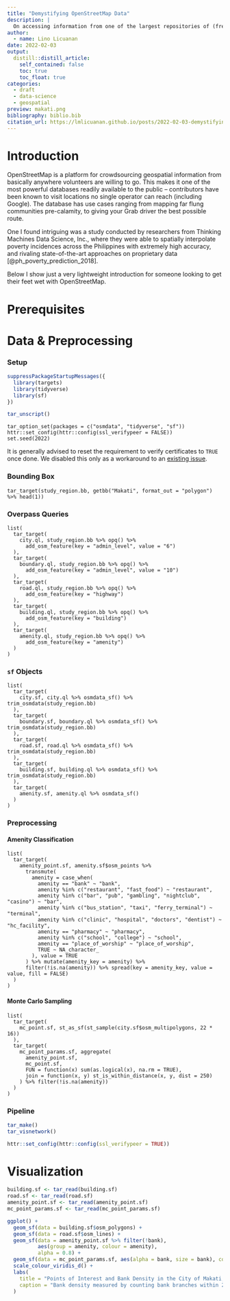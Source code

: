 ```yaml
---
title: "Demystifying OpenStreetMap Data"
description: |
  On accessing information from one of the largest repositories of (free) geospatial data.
author:
  - name: Lino Licuanan
date: 2022-02-03
output:
  distill::distill_article:
    self_contained: false
    toc: true
    toc_float: true
categories:
  - draft
  - data-science
  - geospatial
preview: makati.png
bibliography: biblio.bib
citation_url: https://lmlicuanan.github.io/posts/2022-02-03-demystifying-openstreetmap-data/
---
```


<head>
<!-- Global site tag (gtag.js) - Google Analytics -->
<script async src="https://www.googletagmanager.com/gtag/js?id=G-9MHZYW9421"></script>
<script>
  window.dataLayer = window.dataLayer || [];
  function gtag(){dataLayer.push(arguments);}
  gtag('js', new Date());

  gtag('config', 'G-9MHZYW9421');
</script>
</head>

# Introduction

OpenStreetMap is a platform for crowdsourcing geospatial information from basically anywhere volunteers are willing to go. This makes it one of the most powerful databases readily available to the public -- contributors have been known to visit locations no single operator can reach (including Google). The database has use cases ranging from mapping far flung communities pre-calamity, to giving your Grab driver the best possible route.

One I found intriguing was a study conducted by researchers from Thinking Machines Data Science, Inc., where they were able to spatially interpolate poverty incidences across the Philippines with extremely high accuracy, and rivaling state-of-the-art approaches on proprietary data [@ph_poverty_prediction_2018].

Below I show just a very lightweight introduction for someone looking to get their feet wet with OpenStreetMap.

# Prerequisites

# Data & Preprocessing

### Setup

```r
suppressPackageStartupMessages({
  library(targets)
  library(tidyverse)
  library(sf)  
})

tar_unscript()
```

```targets
tar_option_set(packages = c("osmdata", "tidyverse", "sf"))
httr::set_config(httr::config(ssl_verifypeer = FALSE))
set.seed(2022)
```

<aside>

It is generally advised to reset the requirement to verify certificates to `TRUE` once done. We disabled this only as a workaround to an [existing issue](https://github.com/jeroen/curl/issues/122).

</aside>

### Bounding Box

```targets
tar_target(study_region.bb, getbb("Makati", format_out = "polygon") %>% head(1))
```

### Overpass Queries

```targets
list(
  tar_target(
    city.ql, study_region.bb %>% opq() %>% 
      add_osm_feature(key = "admin_level", value = "6")
  ),
  tar_target(
    boundary.ql, study_region.bb %>% opq() %>% 
      add_osm_feature(key = "admin_level", value = "10")
  ),
  tar_target(
    road.ql, study_region.bb %>% opq() %>%
      add_osm_feature(key = "highway")
  ),
  tar_target(
    building.ql, study_region.bb %>% opq() %>%
      add_osm_feature(key = "building")
  ),
  tar_target(
    amenity.ql, study_region.bb %>% opq() %>%
      add_osm_feature(key = "amenity")
  )
)
```

### `sf` Objects

```targets
list(
  tar_target(
    city.sf, city.ql %>% osmdata_sf() %>% trim_osmdata(study_region.bb)
  ),
  tar_target(
    boundary.sf, boundary.ql %>% osmdata_sf() %>% trim_osmdata(study_region.bb)
  ),
  tar_target(
    road.sf, road.ql %>% osmdata_sf() %>% trim_osmdata(study_region.bb)
  ),
  tar_target(
    building.sf, building.ql %>% osmdata_sf() %>% trim_osmdata(study_region.bb)
  ),
  tar_target(
    amenity.sf, amenity.ql %>% osmdata_sf()
  )
)
```

### Preprocessing

#### Amenity Classification

```targets
list(
  tar_target(
    amenity_point.sf, amenity.sf$osm_points %>%
      transmute(
        amenity = case_when(
          amenity == "bank" ~ "bank",
          amenity %in% c("restaurant", "fast_food") ~ "restaurant",
          amenity %in% c("bar", "pub", "gambling", "nightclub", "casino") ~ "bar",
          amenity %in% c("bus_station", "taxi", "ferry_terminal") ~ "terminal",
          amenity %in% c("clinic", "hospital", "doctors", "dentist") ~ "hc_facility",
          amenity == "pharmacy" ~ "pharmacy",
          amenity %in% c("school", "college") ~ "school",
          amenity == "place_of_worship" ~ "place_of_worship",
          TRUE ~ NA_character_
        ), value = TRUE
      ) %>% mutate(amenity_key = amenity) %>%
      filter(!is.na(amenity)) %>% spread(key = amenity_key, value = value, fill = FALSE)
  )
)
```

#### Monte Carlo Sampling

```targets
list(
  tar_target(
    mc_point.sf, st_as_sf(st_sample(city.sf$osm_multipolygons, 22 * 16))
  ),
  tar_target(
    mc_point_params.sf, aggregate(
      amenity_point.sf,
      mc_point.sf,
      FUN = function(x) sum(as.logical(x), na.rm = TRUE),
      join = function(x, y) st_is_within_distance(x, y, dist = 250)
    ) %>% filter(!is.na(amenity))
  )
)
```

### Pipeline

```r
tar_make()
tar_visnetwork()
```

```r
httr::set_config(httr::config(ssl_verifypeer = TRUE))
```

# Visualization

```r
building.sf <- tar_read(building.sf)
road.sf <- tar_read(road.sf)
amenity_point.sf <- tar_read(amenity_point.sf)
mc_point_params.sf <- tar_read(mc_point_params.sf)

ggplot() +
  geom_sf(data = building.sf$osm_polygons) +
  geom_sf(data = road.sf$osm_lines) +
  geom_sf(data = amenity_point.sf %>% filter(!bank),
          aes(group = amenity, colour = amenity),
          alpha = 0.8) +
  geom_sf(data = mc_point_params.sf, aes(alpha = bank, size = bank), col = "red") +
  scale_colour_viridis_d() +
  labs(
    title = "Points of Interest and Bank Density in the City of Makati, Philippines",
    caption = "Bank density measured by counting bank branches within 250-m radius."
  )
```
